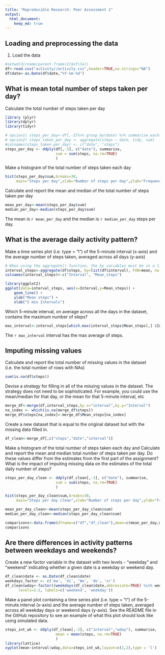```yaml
---
title: "Reproducible Research: Peer Assessment 1"
output: 
  html_document:
    keep_md: true
---
```



## Loading and preprocessing the data
1. Load the data

```r
#setwd(dirname(parent.frame(2)$ofile))
df<-read.csv("activity//activity.csv",header=TRUE,na.strings="NA")
df$date<-as.Date(df$date,"%Y-%m-%d")
```

## What is mean total number of steps taken per day?
Calculate the total number of steps taken per day  

```r
library (plyr)
library(dplyr)
library(tidyr)
```

```r
# opcion1) steps_per_day<-df[,-3]%>% group_by(date) %>% summarise_each(funs(mean(.,na.rm=TRUE)))
# opcion2) steps_taken_per_day <- aggregate(steps ~ date, tidy, sum)
#colnames(steps_taken_per_day) <- c("date", "steps")
steps_per_day <- ddply(df[,-3], c("date"), summarise,
                       sum = sum(steps, na.rm=TRUE)
                       )

```

Make a histogram of the total number of steps taken each day  

```r
hist(steps_per_day$sum,breaks=30,
     main="Steps per day",xlab="Number of steps per day",ylab="Frequency")
```

Calculate and report the mean and median of the total number of steps taken per day

```r
mean_per_day<-mean(steps_per_day$sum)
median_per_day<-median(steps_per_day$sum)

```

The mean is `r mean_per_day` and the median is `r median_per_day` steps per day.
 
 


## What is the average daily activity pattern?

Make a time series plot (i.e. type = "l") of the 5-minute interval (x-axis) and the average number of steps taken, averaged across all days (y-axis)

```r
# When using the aggregate() function, the by variables must be in a list (even if there is only one). The function can be built-in or user provided.
interval_steps<-aggregate(df$steps, by=list(df$interval), FUN=mean, na.rm=TRUE)
colnames(interval_steps)<-c("Interval", "Mean_steps")

library(ggplot2)
ggplot(data=interval_steps, aes(x=Interval,y=Mean_steps)) + 
    geom_line() + 
    ylab("Mean steps") + 
    xlab("5 min Intervals")
```
Which 5-minute interval, on average across all the days in the dataset, contains the maximum number of steps?

```r
max_interval<-interval_steps[which.max(interval_steps$Mean_steps),] $Interval
```

The `r max_interval` interval has the max average of steps.  


## Imputing missing values
Calculate and report the total number of missing values in the dataset (i.e. the total number of rows with NAs)

```r
sum(is.na(df$steps))
```

Devise a strategy for filling in all of the missing values in the dataset. The strategy does not need to be sophisticated. For example, you could use the mean/median for that day, or the mean for that 5-minute interval, etc

```r
merge_df<-merge(df,interval_steps,by.x="interval",by.y="Interval")
na_index <- which(is.na(merge_df$steps))
merge_df$steps[na_index]<-merge_df$Mean_steps[na_index]

```

Create a new dataset that is equal to the original dataset but with the missing data filled in.

```r
df_clean<-merge_df[,c("steps","date","interval")]
```

Make a histogram of the total number of steps taken each day and Calculate and report the mean and median total number of steps taken per day. Do these values differ from the estimates from the first part of the assignment? What is the impact of imputing missing data on the estimates of the total daily number of steps?

```r
steps_per_day_clean <- ddply(df_clean[,-3], c("date"), summarise,
                       sum = sum(steps, na.rm=TRUE)
                       )

hist(steps_per_day_clean$sum,breaks=30,
     main="Steps per day clean",xlab="Number of steps per day",ylab="Frequency")

mean_per_day_clean<-mean(steps_per_day_clean$sum)
median_per_day_clean<-median(steps_per_day_clean$sum)

comparisons<-data.frame(dfname=c("df","df_clean"),mean=c(mean_per_day,mean_per_day_clean),median=c(median_per_day,median_per_day_clean))
comparisons

```

## Are there differences in activity patterns between weekdays and weekends?
Create a new factor variable in the dataset with two levels - "weekday" and "weekend" indicating whether a given date is a weekday or weekend day.

```r
df_clean$date <- as.Date(df_clean$date)
weekdays_factor <- c('ma', 'di', 'Wo', 'do', 'vr')
df_clean$wday<-factor((weekdays(df_clean$date,abbreviate=TRUE) %in% weekdays_factor)+1L,
      levels=1:2, labels=c('weekend', 'weekday'))

```


Make a panel plot containing a time series plot (i.e. type = "l") of the 5-minute interval (x-axis) and the average number of steps taken, averaged across all weekday days or weekend days (y-axis). See the README file in the GitHub repository to see an example of what this plot should look like using simulated data.

```r
steps_int_wk <- ddply(df_clean[,-2], c("interval","wday"), summarise,
                       mean = mean(steps, na.rm=TRUE)
                       )
library(lattice)
xyplot(mean~interval|wday,data=steps_int_wk,layout=c(1,2),type = 'l') 
```